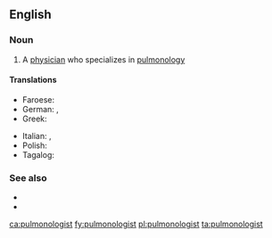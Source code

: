 ==English==

===Noun===
{{en-noun}}

# A [[physician]] who specializes in [[pulmonology]]

====Translations====
{{trans-top|a physician who specializes in pulmonology}}
* Faroese: {{t|fo|lungalækni|m}}
* German: {{t|de|Lungenarzt|m}}, {{t+|de|Pneumologe|m}}
* Greek: {{t+|el|πνευμονολόγος|m}}
{{trans-mid}}
* Italian: {{t|it|pneumologo|m}}, {{t|it|pneumologa|f}}
* Polish: {{t+|pl|pulmonolog|m|f}}
* Tagalog: {{t|tl|palabaga}}
{{trans-bottom}}

===See also===
* {{l|en|respirologist}}
* {{l|en|respiratory tract}}

[[ca:pulmonologist]]
[[fy:pulmonologist]]
[[pl:pulmonologist]]
[[ta:pulmonologist]]